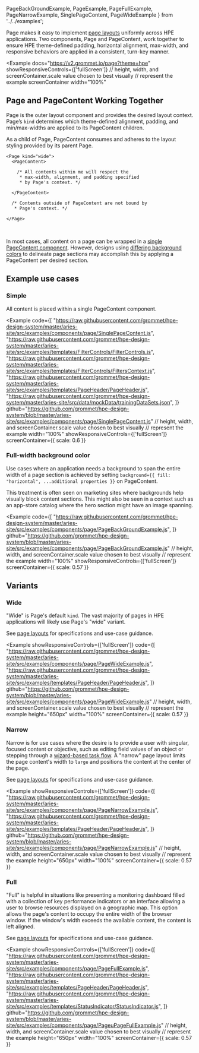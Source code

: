   PageBackGroundExample,
  PageExample, 
  PageFullExample,
  PageNarrowExample,
  SinglePageContent,
  PageWideExample 
} from '../../examples';

Page makes it easy to implement [page layouts](/templates/page-layouts) uniformly across HPE 
applications. Two components, Page and PageContent, work together to ensure HPE theme-defined 
padding, horizontal alignment, max-width, and responsive behaviors are applied in a consistent, 
turn-key manner.

<Example 
  docs="https://v2.grommet.io/page?theme=hpe"
  showResponsiveControls={['fullScreen']}
  // height, width, and screenContainer.scale value chosen to best visually 
  // represent the example
  screenContainer
  width="100%"
>
  <PageExample />
</Example>

## Page and PageContent Working Together
Page is the outer layout component and provides the desired layout context. 
Page’s `kind` determines which theme-defined alignment, padding, and min/max-widths 
are applied to its PageContent children.

As a child of Page, PageContent consumes and adheres to the 
layout styling provided by its parent Page.

```
<Page kind="wide">
  <PageContent>

    /* All contents within me will respect the 
     * max-width, alignment, and padding specified 
     * by Page's context. */
     
  </PageContent>
  
  /* Contents outside of PageContent are not bound by 
   * Page's context. */

</Page>
```

<br />

In most cases, all content on a page can be wrapped in a [single PageContent component](#simple). 
However, designs using [differing background colors](#full-width-background-color) to delineate page 
sections may accomplish this by applying a PageContent per desired section.

## Example use cases

### Simple
All content is placed within a single PageContent component.

<Example
  code={[
    "https://raw.githubusercontent.com/grommet/hpe-design-system/master/aries-site/src/examples/components/page/SinglePageContent.js",
    "https://raw.githubusercontent.com/grommet/hpe-design-system/master/aries-site/src/examples/templates/FilterControls/FilterControls.js",
    "https://raw.githubusercontent.com/grommet/hpe-design-system/master/aries-site/src/examples/templates/FilterControls/FiltersContext.js",
    "https://raw.githubusercontent.com/grommet/hpe-design-system/master/aries-site/src/examples/templates/PageHeader/PageHeader.js",
    "https://raw.githubusercontent.com/grommet/hpe-design-system/master/aries-site/src/data/mockData/trainingDataSets.json",
  ]}
   github="https://github.com/grommet/hpe-design-system/blob/master/aries-site/src/examples/components/page/SinglePageContent.js"
  // height, width, and screenContainer.scale value chosen to best visually 
  // represent the example
  width="100%" 
  showResponsiveControls={['fullScreen']}
  screenContainer={{ scale: 0.6 }}
>
  <SinglePageContent />
</Example>

### Full-width background color
Use cases where an application needs a background to span the entire width of a page section 
is achieved by setting `background={{ fill: "horizontal", ...additional properties }}` on 
PageContent.

This treatment is often seen on marketing sites where backgrounds help visually 
block content sections. This might also be seen in a context such as an app-store catalog where 
the hero section might have an image spanning.

<Example
  code={[
    "https://raw.githubusercontent.com/grommet/hpe-design-system/master/aries-site/src/examples/components/page/PageBackGroundExample.js",
  ]}
  github="https://github.com/grommet/hpe-design-system/blob/master/aries-site/src/examples/components/page/PageBackGroundExample.js"
  // height, width, and screenContainer.scale value chosen to best visually 
  // represent the example
  width="100%" 
  showResponsiveControls={['fullScreen']}
  screenContainer={{ scale: 0.57 }}
>
  <PageBackGroundExample />
</Example>

## Variants 

### Wide
"Wide" is Page's default `kind`. The vast majority of pages in HPE applications will 
likely use Page's "wide" variant.

See [page layouts](/templates/page-layouts#page-kinds) for specifications 
and use-case guidance.

<Example 
  showResponsiveControls={['fullScreen']}
  code={[
    "https://raw.githubusercontent.com/grommet/hpe-design-system/master/aries-site/src/examples/components/page/PageWideExample.js",
    "https://raw.githubusercontent.com/grommet/hpe-design-system/master/aries-site/src/examples/templates/PageHeader/PageHeader.js",
  ]}
  github="https://github.com/grommet/hpe-design-system/blob/master/aries-site/src/examples/components/page/PageWideExample.js"
  // height, width, and screenContainer.scale value chosen to best visually 
  // represent the example
  height="650px"
  width="100%"
  screenContainer={{ scale: 0.57 }}
>
  <PageWideExample  />
</Example>


### Narrow
Narrow is for use cases where the desire is to provide a user with singular, focused content or objective, 
such as editing field values of an object or stepping through a [wizard-based task flow](/templates/wizard).
A "narrow" page layout limits the page content's width to `large` and positions the content at the center 
of the page.

See [page layouts](/templates/page-layouts#page-kinds) for specifications 
and use-case guidance.

<Example 
  showResponsiveControls={['fullScreen']}
   code={[
    "https://raw.githubusercontent.com/grommet/hpe-design-system/master/aries-site/src/examples/components/page/PageNarrowExample.js",
    "https://raw.githubusercontent.com/grommet/hpe-design-system/master/aries-site/src/examples/templates/PageHeader/PageHeader.js",
  ]}
  github="https://github.com/grommet/hpe-design-system/blob/master/aries-site/src/examples/components/page/PageNarrowExample.js"
  // height, width, and screenContainer.scale value chosen to best visually 
  // represent the example
  height="650px"
  width="100%"
  screenContainer={{ scale: 0.57 }}
>
  <PageNarrowExample  />
</Example>
  

### Full
"Full" is helpful in situations like presenting a monitoring dashboard filled with a 
collection of key performance indicators or an interface allowing a user to browse 
resources displayed on a geographic map. This option allows the page's content to occupy the entire width of the browser window. 
If the window's width exceeds the available content, the content is left aligned.

See [page layouts](/templates/page-layouts#page-kinds) for specifications 
and use-case guidance.

<Example 
  showResponsiveControls={['fullScreen']}
  code={[
    "https://raw.githubusercontent.com/grommet/hpe-design-system/master/aries-site/src/examples/components/page/PageFullExample.js",
    "https://raw.githubusercontent.com/grommet/hpe-design-system/master/aries-site/src/examples/templates/PageHeader/PageHeader.js",
    "https://raw.githubusercontent.com/grommet/hpe-design-system/master/aries-site/src/examples/templates/StatusIndicator/StatusIndicator.js",
  ]}
  github="https://github.com/grommet/hpe-design-system/blob/master/aries-site/src/examples/components/page/PageuPageFullExample.js"
  // height, width, and screenContainer.scale value chosen to best visually 
  // represent the example
  height="650px"
  width="100%"
  screenContainer={{ scale: 0.57 }}
>
  <PageFullExample  />
</Example>




